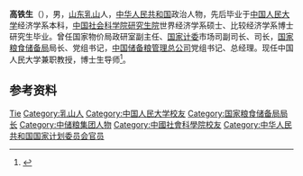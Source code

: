 '''高铁生'''（{{bd|1940年|6月|}}），男，[[山东省|山东]][[乳山市|乳山]]人，[[中华人民共和国|中华人民共和国]]政治人物，先后毕业于[[中国人民大学|中国人民大学]]经济学系本科，[[中国社会科学院|中国社会科学院]][[中国社会科学院研究生院|研究生院]]世界经济学系硕士、比较经济学系博士研究生毕业。曾任国家物价局政研室副主任、[[中华人民共和国国家计划委员会|国家计委]]市场司副司长、司长，[[国家粮食储备局|国家粮食储备局]]局长、党组书记，[[中储粮集团|中国储备粮管理总公司]]党组书记、总经理。现任中国人民大学兼职教授，博士生导师<ref>{{Cite web|title=高铁生|url=http://www.macrochina.com.cn/prize/brt/gaotiesheng.shtml|accessdate=2020-12-15|work=中宏网|archive-date=2017-10-13|archive-url=https://web.archive.org/web/20171013021138/http://www.macrochina.com.cn/prize/brt/gaotiesheng.shtml|dead-url=no}}</ref>。

== 参考资料 ==
{{reflist}}

{{中国人物小作品}}

{{Authority control}}
{{DEFAULTSORT:Gao高}}
[[Category:高姓|Tie]]
[[Category:乳山人|Category:乳山人]]
[[Category:中国人民大学校友|Category:中国人民大学校友]]
[[Category:国家粮食储备局局长|Category:国家粮食储备局局长]]
[[Category:中储粮集团人物|Category:中储粮集团人物]]
[[Category:中國社會科學院校友|Category:中國社會科學院校友]]
[[Category:中华人民共和国国家计划委员会官员|Category:中华人民共和国国家计划委员会官员]]